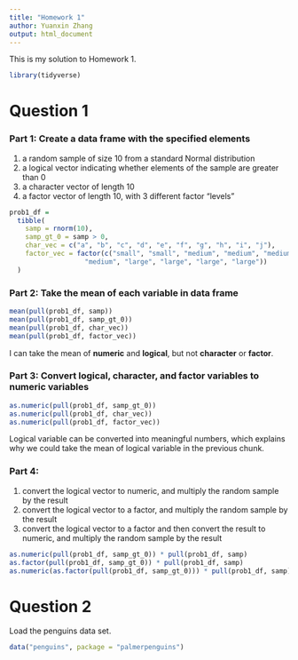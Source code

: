 ```yaml
---
title: "Homework 1"
author: Yuanxin Zhang
output: html_document
---
```


This is my solution to Homework 1. 

```r
library(tidyverse)
```


# Question 1
### Part 1: Create a data frame with the specified elements
1) a random sample of size 10 from a standard Normal distribution
2) a logical vector indicating whether elements of the sample are greater than 0
3) a character vector of length 10
4) a factor vector of length 10, with 3 different factor “levels”
```r
prob1_df = 
  tibble(
    samp = rnorm(10),
    samp_gt_0 = samp > 0,
    char_vec = c("a", "b", "c", "d", "e", "f", "g", "h", "i", "j"),
    factor_vec = factor(c("small", "small", "medium", "medium", "medium", 
                   "medium", "large", "large", "large", "large"))
  )
```

### Part 2: Take the mean of each variable in data frame
```r
mean(pull(prob1_df, samp))
mean(pull(prob1_df, samp_gt_0))
mean(pull(prob1_df, char_vec))
mean(pull(prob1_df, factor_vec))
```
I can take the mean of **numeric** and **logical**, but not **character** or **factor**.

### Part 3: Convert logical, character, and factor variables to numeric variables
```r
as.numeric(pull(prob1_df, samp_gt_0))
as.numeric(pull(prob1_df, char_vec))
as.numeric(pull(prob1_df, factor_vec))
```
Logical variable can be converted into meaningful numbers, which explains why we could take the mean of logical variable in the previous chunk.

### Part 4:
1. convert the logical vector to numeric, and multiply the random sample by the result
2. convert the logical vector to a factor, and multiply the random sample by the result
3. convert the logical vector to a factor and then convert the result to numeric, and multiply the random sample by the result
```r
as.numeric(pull(prob1_df, samp_gt_0)) * pull(prob1_df, samp)
as.factor(pull(prob1_df, samp_gt_0)) * pull(prob1_df, samp)
as.numeric(as.factor(pull(prob1_df, samp_gt_0))) * pull(prob1_df, samp)
```

# Question 2
Load the penguins data set.
```r
data("penguins", package = "palmerpenguins")
```
